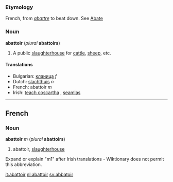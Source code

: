 ===Etymology===
French, from ''[[abattre]]'' to beat down. See [[Abate]] 

===Noun===
'''abattoir''' (''plural'' '''abattoirs''')

#A public [[slaughterhouse]] for [[cattle]], [[sheep]], etc.

====Translations====
*Bulgarian: [[кланица]] ''f''
*Dutch: [[slachthuis]] ''n''
*French: abattoir ''m''
*Irish: [[teach coscartha]] <!--what does this mean? ''m1''-->, [[seamlas]] <!--what does this mean? ''m1''-->

----
==French==
===Noun===
'''abattoir''' ''m'' (''plural'' '''abattoirs''')

#abattoir, [[slaughterhouse]]

{{rfc}} Expand or explain "m1" after Irish translations - Wiktionary does not permit this abbreviation.

[[it:abattoir]]
[[nl:abattoir]]
[[sv:abbatoir]]